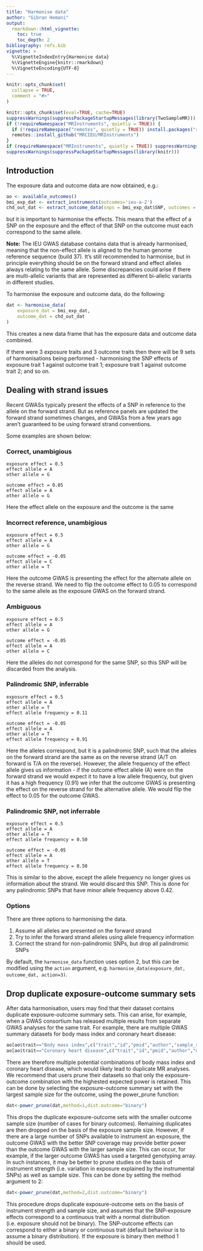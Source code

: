 ```yaml
---
title: "Harmonise data"
author: "Gibran Hemani"
output:
  rmarkdown::html_vignette:
    toc: true
    toc_depth: 2
bibliography: refs.bib
vignette: >
  %\VignetteIndexEntry{Harmonise data}
  %\VignetteEngine{knitr::rmarkdown}
  %\VignetteEncoding{UTF-8}
---
```


```r
knitr::opts_chunk$set(
  collapse = TRUE,
  comment = "#>"
)
```

```r
knitr::opts_chunk$set(eval=TRUE, cache=TRUE)
suppressWarnings(suppressPackageStartupMessages(library(TwoSampleMR)))
if (!requireNamespace("MRInstruments", quietly = TRUE)) {
  if (!requireNamespace("remotes", quietly = TRUE)) install.packages("remotes")
  remotes::install_github("MRCIEU/MRInstruments")
}
if (requireNamespace("MRInstruments", quietly = TRUE)) suppressWarnings(suppressPackageStartupMessages(library(MRInstruments)))
suppressWarnings(suppressPackageStartupMessages(library(knitr)))
```

## Introduction

The exposure data and outcome data are now obtained, e.g.:


```r
ao <- available_outcomes()
bmi_exp_dat <- extract_instruments(outcomes='ieu-a-2')
chd_out_dat <- extract_outcome_data(snps = bmi_exp_dat$SNP, outcomes = 'ieu-a-7')
```

but it is important to harmonise the effects. This means that the effect of a SNP on the exposure and the effect of that SNP on the outcome must each correspond to the same allele. 

**Note:** The IEU GWAS database contains data that is already harmonised, meaning that the non-effect allele is aligned to the human genome reference sequence (build 37). It's still recommended to harmonise, but in principle everything should be on the forward strand and effect alleles always relating to the same allele. Some discrepancies could arise if there are multi-allelic variants that are represented as different bi-allelic variants in different studies.

To harmonise the exposure and outcome data, do the following:

```r
dat <- harmonise_data(
	exposure_dat = bmi_exp_dat, 
	outcome_dat = chd_out_dat
)
```

This creates a new data frame that has the exposure data and outcome data combined. 

If there were 3 exposure traits and 3 outcome traits then there will be 9 sets of harmonisations being performed - harmonising the SNP effects of exposure trait 1 against outcome trait 1; exposure trait 1 against outcome trait 2; and so on.

## Dealing with strand issues

Recent GWASs typically present the effects of a SNP in reference to the allele on the forward strand. But as reference panels are updated the forward strand sometimes changes, and GWASs from a few years ago aren't guaranteed to be using forward strand conventions.

Some examples are shown below:

### Correct, unambigious

```
exposure effect = 0.5
effect allele = A
other allele = G

outcome effect = 0.05
effect allele = A
other allele = G
```

Here the effect allele on the exposure and the outcome is the same


### Incorrect reference, unambigious

```
exposure effect = 0.5
effect allele = A
other allele = G

outcome effect = -0.05
effect allele = C
other allele = T
```

Here the outcome GWAS is presenting the effect for the alternate allele on the reverse strand. We need to flip the outcome effect to 0.05 to correspond to the same allele as the exposure GWAS on the forward strand.


### Ambiguous

```
exposure effect = 0.5
effect allele = A
other allele = G

outcome effect = -0.05
effect allele = A
other allele = C
```

Here the alleles do not correspond for the same SNP, so this SNP will be discarded from the analysis.


### Palindromic SNP, inferrable

```
exposure effect = 0.5
effect allele = A
other allele = T
effect allele frequency = 0.11

outcome effect = -0.05
effect allele = A
other allele = T
effect allele frequency = 0.91
```

Here the alleles correspond, but it is a palindromic SNP, such that the alleles on the forward strand are the same as on the reverse strand (A/T on forward is T/A on the reverse). However, the allele frequency of the effect allele gives us information - if the outcome effect allele (A) were on the forward strand we would expect it to have a low allele frequency, but given it has a high frequency (0.91) we infer that the outcome GWAS is presenting the effect on the reverse strand for the alternative allele. We would flip the effect to 0.05 for the outcome GWAS.


### Palindromic SNP, not inferrable

```
exposure effect = 0.5
effect allele = A
other allele = T
effect allele frequency = 0.50

outcome effect = -0.05
effect allele = A
other allele = T
effect allele frequency = 0.50
```

This is similar to the above, except the allele frequency no longer gives us information about the strand. We would discard this SNP. This is done for any palindromic SNPs that have minor allele frequency above 0.42.


### Options

There are three options to harmonising the data. 

1. Assume all alleles are presented on the forward strand
2. Try to infer the forward strand alleles using allele frequency information
3. Correct the strand for non-palindromic SNPs, but drop all palindromic SNPs

By default, the `harmonise_data` function uses option 2, but this can be modified using the `action` argument, e.g. `harmonise_data(exposure_dat, outcome_dat, action=3)`.

## Drop duplicate exposure-outcome summary sets

After data harmonisation, users may find that their dataset contains duplicate exposure-outcome summary sets. This can arise, for example, when a GWAS consortium has released multiple results from separate GWAS analyses for the same trait. For example, there are multiple GWAS summary datasets for body mass index and coronary heart disease:

```r
ao[ao$trait=="Body mass index",c("trait","id","pmid","author","sample_size","nsnp")]
ao[ao$trait=="Coronary heart disease",c("trait","id","pmid","author","ncase","ncontrol","nsnp")]

```

There are therefore multiple potential combinations of body mass index and coronary heart disease, which would likely lead to duplicate MR analyses. We recommend that users prune their datasets so that only the exposure-outcome combination with the highested expected power is retained. This can be done by selecting the exposure-outcome summary set with the largest sample size for the outcome, using the power_prune function:

```r
dat<-power_prune(dat,method=1,dist.outcome="binary")
```

This drops the duplicate exposure-outcome sets with the smaller outcome sample size (number of cases for binary outcomes). Remaining duplicates are then dropped on the basis of the exposure sample size. However, if there are a large number of SNPs available to instrument an exposure, the outcome GWAS with the better SNP coverage may provide better power than the outcome GWAS with the larger sample size. This can occur, for example, if the larger outcome GWAS has used a targeted genotyping array. In such instances, it may be better to prune studies on the basis of instrument strength (i.e. variation in exposure explained by the instrumental SNPs) as well as sample size. This can be done by setting the method argument to 2: 

```r
dat<-power_prune(dat,method=2,dist.outcome="binary")
```

This procedure drops duplicate exposure-outcome sets on the basis of instrument strength and sample size, and assumes that the SNP-exposure effects correspond to a continuous trait with a normal distribution (i.e. exposure should not be binary). The SNP-outcome effects can correspond to either a binary or continuous trait (default behaviour is to assume a binary distribution). If the exposure is binary then method 1 should be used. 
